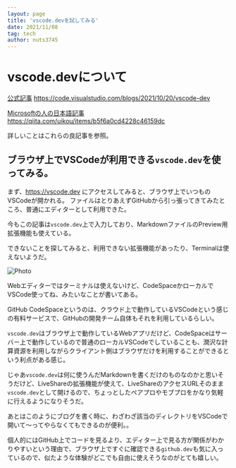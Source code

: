 ```yaml
---
layout: page
title: 'vscode.devを試してみる'
date: 2021/11/08
tag: tech
author: nuts3745
---
```


# vscode.devについて
[公式記事](https://code.visualstudio.com/blogs/2021/10/20/vscode-dev) https://code.visualstudio.com/blogs/2021/10/20/vscode-dev

[Microsoftの人の日本語記事](https://qiita.com/uikou/items/b5f6a0cd4228c46159dc) https://qiita.com/uikou/items/b5f6a0cd4228c46159dc

詳しいことはこれらの良記事を参照。

## ブラウザ上でVSCodeが利用できる`vscode.dev`を使ってみる。
まず、https://vscode.dev にアクセスしてみると、ブラウザ上でいつものVSCodeが開かれる。
ファイルはとりあえずGitHubから引っ張ってきてみたところ、普通にエディターとして利用できた。

今もこの記事は`vscode.dev`上で入力しており、MarkdownファイルのPreview用拡張機能も使えている。

できないことを探してみると、利用できない拡張機能があったり、Terminalは使えないようだ。


<Image
  src="/images/スクリーンショット 2021-11-08 22.50.17.svg"
  alt="Photo"
  width={744} height={582}
  priority
  className="next-image"
/>

Webエディターではターミナルは使えないけど、CodeSpaceかローカルでVSCode使ってね、みたいなことが書いてある。

GitHub CodeSpaceというのは、クラウド上で動作しているVSCodeという感じの有料サービスで、GitHubの開発チーム自体もそれを利用しているらしい。

`vscode.dev`はブラウザ上で動作しているWebアプリだけど、CodeSpaceはサーバー上で動作しているので普通のローカルVSCodeでしていることも、潤沢な計算資源を利用しながらクライアント側はブラウザだけを利用することができるという利点がある感じ。

じゃあ`vscode.dev`は何に使うんだMarkdownを書くだけのものなのかと思いそうだけど、LiveShareの拡張機能が使えて、LiveShareのアクセスURLそのまま`vscode.dev`として開けるので、ちょっとしたペアプロやモブプロをかなり気軽に行えるようになりそうだ。

あとはこのようにブログを書く時に、わざわざ該当のディレクトリをVSCodeで開いて〜ってやらなくてもできるのが便利。。

個人的にはGitHub上でコードを見るより、エディター上で見る方が関係がわかりやすいという理由で、ブラウザ上ですぐに確認できる`github.dev`も気に入っているので、似たような体験がどこでも自由に使えそうなのがとても嬉しい。